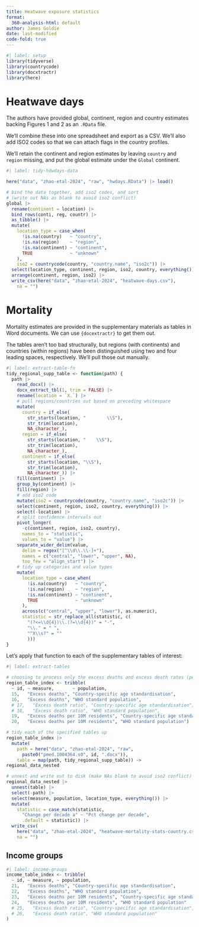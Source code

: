 ```yaml
---
title: Heatwave exposure statistics
format:
  360-analysis-html: default
author: James Goldie
date: last-modified
code-fold: true
---
```


```r
#| label: setup
library(tidyverse)
library(countrycode)
library(docxtractr)
library(here)
```

# Heatwave days

The authors have provided global, continent, region and country estimates backing Figures 1 and 2 as an `.RData` file.

We'll combine these into one spreadsheet and export as a CSV. We'll also add ISO2 codes so that we can attach flags in the country profiles.

We'll retain the continent and region estimates by leaving `country` and `region` missing, and put the global estimate under the `Global` continent.

```r
#| label: tidy-hdwdays-data

here("data", "zhao-etal-2024", "raw", "hwdays.RData") |> load()

# bind the data together, add iso2 codes, and sort
# (write out NAs as blank to avoid iso2 conflict)
global |>
  rename(continent = location) |>
  bind_rows(conti, reg, countr) |>
  as_tibble() |>
  mutate(
    location_type = case_when(
      !is.na(country)   ~ "country",
      !is.na(region)    ~ "region",
      !is.na(continent) ~ "continent",
      TRUE              ~ "unknown"
    ),
    iso2 = countrycode(country, "country.name", "iso2c")) |>
  select(location_type, continent, region, iso2, country, everything()) |>
  arrange(continent, region, iso2) |>
  write_csv(here("data", "zhao-etal-2024", "heatwave-days.csv"),
    na = "")
```

# Mortality

Mortality estimates are provided in the supplementary materials as tables in Word documents. We can use `{docextractr}` to get them out.

The tables aren't too bad structurally, but regions (with continents) and countries (within regions) have been distinguished using two and four leading spaces, respectively. We'll pull those out manually.

```r
#| label: extract-table-fn
tidy_regional_supp_table <- function(path) {
  path |>
    read_docx() |>
    docx_extract_tbl(1, trim = FALSE) |>
    rename(location = `X.`) |>
    # pull regions/countries out based on preceding whitespace
    mutate(
      country = if_else(
        str_starts(location, "        \\S"),
        str_trim(location),
        NA_character_),
      region = if_else(
        str_starts(location, "    \\S"),
        str_trim(location),
        NA_character_),
      continent = if_else(
        str_starts(location, "\\S"),
        str_trim(location),
        NA_character_)) |>
    fill(continent) |>
    group_by(continent) |>
    fill(region) |>
    # add iso2 code
    mutate(iso2 = countrycode(country, "country.name", "iso2c")) |>
    select(continent, region, iso2, country, everything()) |>
    select(-location) |>
    # split confidence intervals out
    pivot_longer(
      -c(continent, region, iso2, country),
      names_to = "statistic",
      values_to = "value") |>
    separate_wider_delim(value,
      delim = regex("[^\\d\\.\\-]+"),
      names = c("central", "lower", "upper", NA),
      too_few = "align_start") |>
    # tidy up categories and value types
    mutate(
      location_type = case_when(
        !is.na(country)   ~ "country",
        !is.na(region)    ~ "region",
        !is.na(continent) ~ "continent",
        TRUE              ~ "unknown"
      ),
      across(c("central", "upper", "lower"), as.numeric),
      statistic = str_replace_all(statistic, c(
        "(?<=\\d{4})\\.(?=\\d{4})" = "-",
        "\\." = " ",
        "^X\\s?" = ""
        )))
}
```

Let's apply that function to each of the supplementary tables of interest:

```r
#| label: extract-tables

# choosing to process only the excess deaths and excess death rates (per 10M)
region_table_index <- tribble(
  ~ id, ~ measure,       ~ population,
  15,   "Excess deaths", "Country-specific age standardisation",
  16,   "Excess deaths", "WHO standard population",
  # 17,   "Excess death ratio", "Country-specific age standardisation",
  # 18,   "Excess death ratio", "WHO standard population",
  19,   "Excess deaths per 10M residents", "Country-specific age standardisation",
  20,   "Excess deaths per 10M residents", "WHO standard population")

# tidy each of the specified tables up
region_table_index |>
  mutate(
    path = here("data", "zhao-etal-2024", "raw",
      paste0("pmed.1004364.s0", id, ".docx")),
    table = map(path, tidy_regional_supp_table)) ->
regional_data_nested

# unnest and write out to disk (make NAs blank to avoid iso2 conflict)
regional_data_nested |>
  unnest(table) |>
  select(-path) |>
  select(measure, population, location_type, everything()) |>
  mutate(
    statistic = case_match(statistic,
      "Change per decade a" ~ "Pct change per decade",
      .default = statistic)) |>
  write_csv(
    here("data", "zhao-etal-2024", "heatwave-mortality-stats-country.csv"),
    na = "")
```

## Income groups

```r
#| label: income-groups
income_table_index <- tribble(
  ~ id, ~ measure, ~ population,
  21,   "Excess deaths", "Country-specific age standardisation",
  22,   "Excess deaths", "WHO standard population",
  23,   "Excess deaths per 10M residents", "Country-specific age standardisation",
  24,   "Excess deaths per 10M residents", "WHO standard population"
  # 25,   "Excess death ratio", "Country-specific age standardisation",
  # 26,   "Excess death ratio", "WHO standard population"
)
```